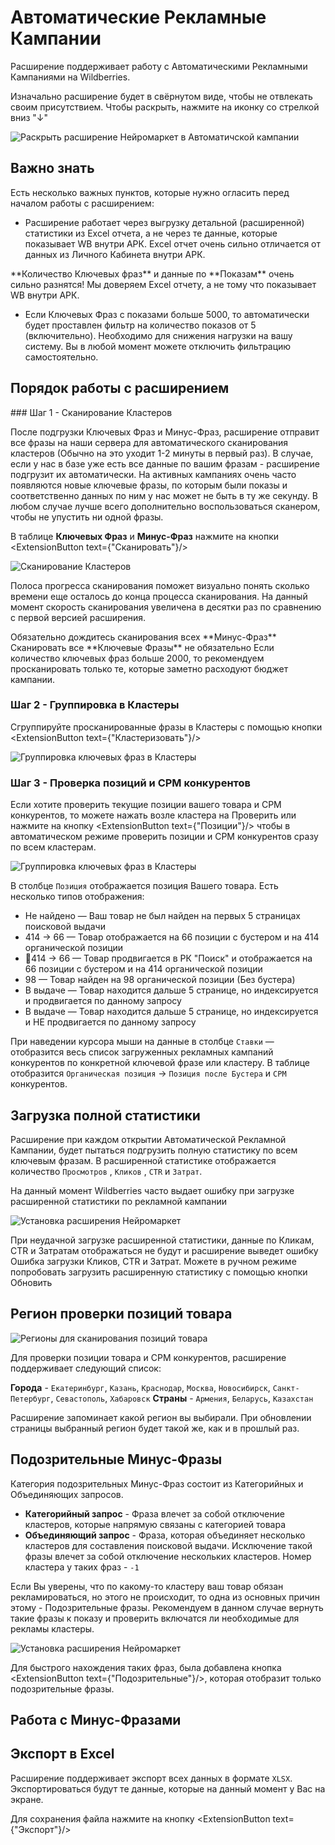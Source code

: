 
# Автоматические Рекламные Кампании

Расширение поддерживает работу с Автоматическими Рекламными Кампаниями на Wildberries.

Изначально расширение будет в свёрнутом виде, чтобы не отвлекать своим присутствием. Чтобы раскрыть, нажмите на иконку со стрелкой вниз "↓"

![Раскрыть расширение Нейромаркет в Автоматичской кампании](/expandWidget.png)

## Важно знать

Есть несколько важных пунктов, которые нужно огласить перед началом работы с расширением:

 - Расширение работает через выгрузку детальной (расширенной) статистики из Excel отчета, а не через те данные, которые показывает WB внутри АРК.
Excel отчет очень сильно отличается от данных из Личного Кабинета внутри АРК.
<Callout type="error" emoji="⚠️">
**Количество Ключевых фраз** и данные по **Показам** очень сильно разнятся! Мы доверяем Excel отчету, а не тому что показывает WB внутри АРК.
</Callout>

 - Если Ключевых Фраз с показами больше 5000, то автоматически будет проставлен фильтр на количество показов от 5 (включительно). Необходимо для снижения нагрузки на вашу систему. Вы в любой момент можете отключить фильтрацию самостоятельно. 

## Порядок работы с расширением

 
<Steps>
### Шаг 1 - Сканирование Кластеров

После подгрузки Ключевых Фраз и Минус-Фраз, расширение отправит все фразы на наши сервера для автоматического сканирования кластеров (Обычно на это уходит 1-2 минуты в первый раз). В случае, если у нас в базе уже есть все данные по вашим фразам - расширение подгрузит их автоматически.
<Callout type="info" emoji="ℹ️">
На активных кампаниях очень часто появляются новые ключевые фразы, по которым были показы и соответственно данных по ним у нас может не быть в ту же секунду.
</Callout>
В любом случае лучше всего дополнительно воспользоваться сканером, чтобы не упустить ни одной фразы. 

В таблице **Ключевых Фраз** и **Минус-Фраз** нажмите на кнопки <ExtensionButton text={"Сканировать"}/>


![Сканирование Кластеров](/extensionScan.png)

Полоса прогресса сканирования поможет визуально понять сколько времени еще осталось до конца процесса сканирования. На данный момент скорость сканирования увеличена в десятки раз по сравнению с первой версией расширения.

<Callout type="warning" emoji="⚠️">
Обязательно дождитесь сканирования всех **Минус-Фраз**
</Callout>
<Callout type="info" emoji="ℹ️">
Сканировать все **Ключевые Фразы** не обязательно
</Callout>
Если количество ключевых фраз больше 2000, то рекомендуем просканировать только те, которые заметно расходуют бюджет кампании. 

### Шаг 2 - Группировка в Кластеры
 
Сгруппируйте просканированные фразы в Кластеры с помощью кнопки <ExtensionButton text={"Кластеризовать"}/>

![Группировка ключевых фраз в Кластеры](/extensionClusterize.jpg)

### Шаг 3 - Проверка позиций и CPM конкурентов

Если хотите проверить текущие позиции вашего товара и CPM конкурентов, то можете нажать возле кластера на <span className='font-bold text-blue-600'>Проверить</span> или нажмите на кнопку <ExtensionButton text={"Позиции"}/> чтобы в автоматическом режиме проверить позиции и CPM конкурентов сразу по всем кластерам.

![Группировка ключевых фраз в Кластеры](/extensionCPM.png)

В столбце `Позиция` отображается позиция Вашего товара. Есть несколько типов отображения:
 - <span className='text-red-500 font-bold'>Не найдено</span> — Ваш товар не был найден на первых 5 страницах поисковой выдачи
 - <span className='text-green-500 font-bold'>414 → 66</span> — Товар отображается на 66 позиции с бустером и на 414 органической позиции
 - <span className='text-green-500 font-bold'>🚀414 → 66</span> — Товар продвигается в РК "Поиск" и отображается на 66 позиции с бустером и на 414 органической позиции
 - <span className='text-yellow-500 font-bold'>98</span> — Товар найден на 98 органической позиции (Без бустера) 
 - <span className='text-green-500 font-bold'>В выдаче</span> — Товар находится дальше 5 странице, но индексируется и продвигается по данному запросу
 - <span className='text-yellow-500 font-bold'>В выдаче</span> — Товар находится дальше 5 странице, но индексируется и НЕ продвигается по данному запросу

При наведении курсора мыши на данные в столбце `Ставки` — отобразится весь список загруженных рекламных кампаний конкурентов по конкретной ключевой фразе или кластеру.
В таблице отобразится `Органическая позиция` → `Позиция после Бустера` и `CPM` конкурентов.
</Steps>

## Загрузка полной статистики

Расширение при каждом открытии Автоматической Рекламной Кампании, будет пытаться подгрузить полную статистику по всем ключевым фразам.
В расширенной статистике отображается количество `Просмотров` , `Кликов` , `CTR` и `Затрат`. 

<Callout emoji="👾">
На данный момент Wildberries часто выдает ошибку при загрузке расширенной статистики по рекламной кампании
</Callout>

![Установка расширения Нейромаркет](/extensionStatsError.png)

При неудачной загрузке расширенной статистики, данные по Кликам, CTR и Затратам отображаться не будут и расширение выведет ошибку <span className='font-semibold text-red-600'>Ошибка загрузки Кликов, CTR и Затрат</span>. Можете в ручном режиме попробовать загрузить расширенную статистику с помощью кнопки <span className='font-bold text-blue-600'>Обновить</span> 

## Регион проверки позиций товара

![Регионы для сканирования позиций товара](/extensionRegions.jpg)

Для проверки позиции товара и CPM конкурентов, расширение поддерживает следующий список:

**Города** - `Екатеринбург`, `Казань`, `Краснодар`, `Москва`, `Новосибирск`, `Санкт-Петербург`, `Севастополь`, `Хабаровск`
**Страны** - `Армения`, `Беларусь`, `Казахстан`

<Callout type="info" emoji="ℹ️">
Расширение запоминает какой регион вы выбирали. При обновлении страницы выбранный регион будет такой же, как и в прошлый раз.
</Callout>


## Подозрительные Минус-Фразы

Категория подозрительных Минус-Фраз состоит из Категорийных и Объединяющих запросов.

 - **Категорийный запрос** - Фраза влечет за собой отключение кластеров, которые напрямую связаны с категорией товара
 - **Объединяющий запрос** - Фраза, которая объединяет несколько кластеров для составления поисковой выдачи. Исключение такой фразы влечет за собой отключение нескольких кластеров. Номер кластера у таких фраз - `-1`

<Callout type="warning" emoji="⚠️">
Если Вы уверены, что по какому-то кластеру ваш товар обязан рекламироваться, но этого не происходит, то одна из основных причин этому - Подозрительные фразы.
</Callout>
<Callout type="info" emoji="ℹ️">
Рекомендуем в данном случае вернуть такие фразы к показу и проверить включатся ли необходимые для рекламы кластеры.
</Callout>


![Установка расширения Нейромаркет](/extensionDanger.jpg)

Для быстрого нахождения таких фраз, была добавлена кнопка <ExtensionButton text={"Подозрительные"}/>, которая отобразит только подозрительные фразы.

## Работа с Минус-Фразами

## Экспорт в Excel

Расширение поддерживает экспорт всех данных в формате `XLSX`.
Экспортироваться будут те данные, которые на данный момент у Вас на экране.

Для сохранения файла нажмите на кнопку <ExtensionButton text={"Экспорт"}/>